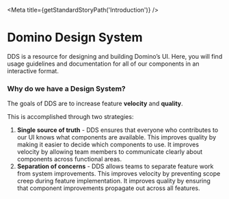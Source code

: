 
<Meta title={getStandardStoryPath('Introduction')} />

# Domino Design System
DDS is a resource for designing and building Domino’s UI.
Here, you will find usage guidelines and documentation for all of our components in an interactive format.

### Why do we have a Design System?
The goals of DDS are to increase feature <b>velocity</b> and <b>quality</b>.

This is accomplished through two strategies:
1. <b>Single source of truth</b> - DDS ensures that everyone who contributes to our UI knows what components are available. This improves quality by making it easier to decide which components to use. It improves velocity by allowing team members to communicate clearly about components across functional areas.
1. <b>Separation of concerns</b> - DDS allows teams to separate feature work from system improvements. This improves velocity by preventing scope creep during feature implementation. It improves quality by ensuring that component improvements propagate out across all features.

<Lists />
